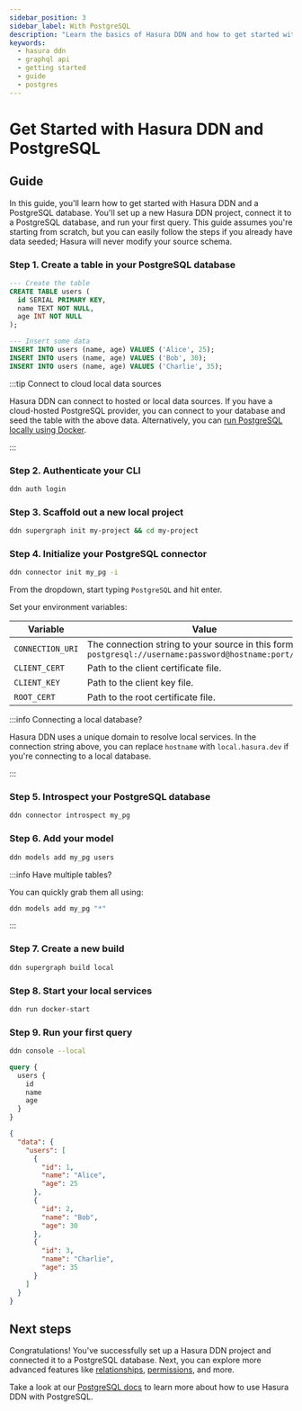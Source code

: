 ```yaml
---
sidebar_position: 3
sidebar_label: With PostgreSQL
description: "Learn the basics of Hasura DDN and how to get started with a Postgres database."
keywords:
  - hasura ddn
  - graphql api
  - getting started
  - guide
  - postgres
---
```



# Get Started with Hasura DDN and PostgreSQL

<Prereqs />

## Guide

In this guide, you'll learn how to get started with Hasura DDN and a PostgreSQL database. You'll set up a new Hasura DDN
project, connect it to a PostgreSQL database, and run your first query. This guide assumes you're starting from scratch,
but you can easily follow the steps if you already have data seeded; Hasura will never modify your source schema.

### Step 1. Create a table in your PostgreSQL database

```sql title="First, you'll create a new table in your PostgreSQL database:"
--- Create the table
CREATE TABLE users (
  id SERIAL PRIMARY KEY,
  name TEXT NOT NULL,
  age INT NOT NULL
);

--- Insert some data
INSERT INTO users (name, age) VALUES ('Alice', 25);
INSERT INTO users (name, age) VALUES ('Bob', 30);
INSERT INTO users (name, age) VALUES ('Charlie', 35);
```

:::tip Connect to cloud local data sources

Hasura DDN can connect to hosted or local data sources. If you have a cloud-hosted PostgreSQL provider, you can connect
to your database and seed the table with the above data. Alternatively, you can
[run PostgreSQL locally using Docker](https://hub.docker.com/_/postgres).

:::

### Step 2. Authenticate your CLI

```sh title="Before you can create a new Hasura DDN project, you need to authenticate your CLI:"
ddn auth login
```

### Step 3. Scaffold out a new local project

```sh title="Next, you'll create a new local project. Run the following command:"
ddn supergraph init my-project && cd my-project
```

### Step 4. Initialize your PostgreSQL connector

```sh title="Initialize a new PostgreSQL connector. Run the following command:"
ddn connector init my_pg -i
```

From the dropdown, start typing `PostgreSQL` and hit enter.

Set your environment variables:

| Variable         | Value                                                                                                      | Required |
| ---------------- | ---------------------------------------------------------------------------------------------------------- | -------- |
| `CONNECTION_URI` | The connection string to your source in this format: `postgresql://username:password@hostname:port/dbname` | Yes      |
| `CLIENT_CERT`    | Path to the client certificate file.                                                                       | No       |
| `CLIENT_KEY`     | Path to the client key file.                                                                               | No       |
| `ROOT_CERT`      | Path to the root certificate file.                                                                         | No       |

:::info Connecting a local database?

Hasura DDN uses a unique domain to resolve local services. In the connection string above, you can replace `hostname`
with `local.hasura.dev` if you're connecting to a local database.

:::

### Step 5. Introspect your PostgreSQL database

```sh title="Next, you'll introspect your PostgreSQL database:"
ddn connector introspect my_pg
```

### Step 6. Add your model

```sh title="Now, you'll track the tables as models in your PostgreSQL database:"
ddn models add my_pg users
```

:::info Have multiple tables?

You can quickly grab them all using:

```sh
ddn models add my_pg "*"
```

:::

### Step 7. Create a new build

```sh title="Next, you'll create a new build:"
ddn supergraph build local
```

### Step 8. Start your local services

```sh title="Start your local Hasura DDN Engine and PostgreSQL connector:"
ddn run docker-start
```

### Step 9. Run your first query

```sh title="Open your local console:"
ddn console --local
```

```graphql title="And, if you write a query like this:"
query {
  users {
    id
    name
    age
  }
}
```

```json title="You'll get a response like this:"
{
  "data": {
    "users": [
      {
        "id": 1,
        "name": "Alice",
        "age": 25
      },
      {
        "id": 2,
        "name": "Bob",
        "age": 30
      },
      {
        "id": 3,
        "name": "Charlie",
        "age": 35
      }
    ]
  }
}
```

## Next steps

Congratulations! You've successfully set up a Hasura DDN project and connected it to a PostgreSQL database. Next, you
can explore more advanced features like [relationships](/supergraph-modeling/relationships.mdx),
[permissions](/supergraph-modeling/permissions.mdx), and more.

Take a look at our [PostgreSQL docs](/connectors/postgresql/index.mdx) to learn more about how to use Hasura DDN with
PostgreSQL.
